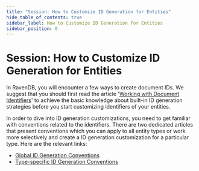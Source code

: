 ```yaml
---
title: "Session: How to Customize ID Generation for Entities"
hide_table_of_contents: true
sidebar_label: How to Customize ID Generation for Entities
sidebar_position: 0
---
```



# Session: How to Customize ID Generation for Entities

In RavenDB, you will encounter a few ways to create document IDs. We suggest that you should first read the article '[Working with Document Identifiers](../../../client-api/document-identifiers/working-with-document-identifiers.mdx)' to achieve the basic knowledge about built-in ID generation strategies before you start customizing identifiers of your entities.

In order to dive into ID generation customizations, you need to get familiar with conventions related to the identifiers. There are two dedicated articles that present conventions which you can apply to all entity types or work more selectively and create a ID generation customization for a particular type. Here are the relevant links:

* [Global ID Generation Conventions](../../../client-api/configuration/identifier-generation/global.mdx)
* [Type-specific ID Generation Conventions](../../../client-api/configuration/identifier-generation/type-specific.mdx)

